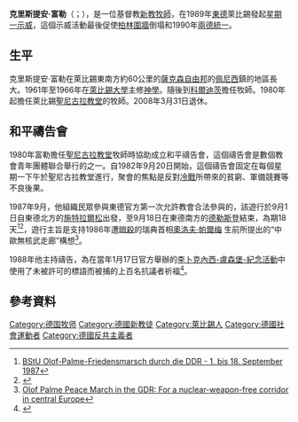 {{Infobox Person
|name        =克里斯提安 富勒
|image       = Christian Führer.jpg
|caption     =克里斯提安 富勒 - 攝於2008年
|birth_date  = {{birth date|1943|03|05}}
|birth_place = {{flag|Nazi Germany}}[[萊比錫|萊比錫]]
|death_date  = {{death date and age|2014|6|30|1943|03|05}}<ref>[http://www.lvz-online.de/leipzig/citynews/christian-fuehrer-ist-tot-leipzigs-ehemaliger-nikolaikirchenpfarrer-starb-am-montagvormittag/r-citynews-a-244781.html Christian Führer ist tot – Leipzigs ehemaliger Nikolaikirchenpfarrer starb am Montagvormittag] {{Wayback|url=http://www.lvz-online.de/leipzig/citynews/christian-fuehrer-ist-tot-leipzigs-ehemaliger-nikolaikirchenpfarrer-starb-am-montagvormittag/r-citynews-a-244781.html |date=20140707030354 }} {{de icon}}</ref>
|death_place = {{flag|DEU}}[[萊比錫|萊比錫]]
|known_for   = 1989年發起[[星期一示威|星期一示威]]
|occupation  = [[牧師|牧師]]
|nationality = {{flag|Nazi Germany}}（1943年3月5日—1945年5月7日）<br>{{flag|Allied-occupied Germany}}（1945年5月8日—1949年10月6日）<br>{{flag|DDR}}（1949年10月7日—1990年10月2日）<br>{{DEU}}（1990年10月3日—2014年6月30日）
|religion    = [[新教|新教]]
}}
'''克里斯提安‧富勒'''（{{lang-de|'''Christian Führer'''}}；{{bd|1943年|3月5日|2014年|6月30日|F}}），是一位基督教[[新教|新教]][[牧師|牧師]]，在1989年[[東德|東德]]萊比錫發起[[星期一示威|星期一示威]]，這個示威活動最後促使[[柏林圍牆|柏林圍牆]]倒塌和1990年[[兩德統一|兩德統一]]。

== 生平 ==
克里斯提安‧富勒在萊比錫東南方約60公里的[[薩克森自由州|薩克森自由邦]]的[[佩尼西|佩尼西]]鎮的{{link-de|朗恩羅伊巴-歐博海恩|Langenleuba-Oberhain}}地區長大。1961年至1966年在[[萊比錫大學|萊比錫大學]]主修[[神學|神學]]。隨後到[[科爾迪茨|科爾迪茨]]擔任牧師。1980年起擔任萊比錫[[聖尼古拉教堂_(萊比錫)|聖尼古拉教堂]]的牧師。2008年3月31日退休。

==和平禱告會==
1980年富勒擔任[[聖尼古拉教堂|聖尼古拉教堂]]牧師時協助成立和平禱告會，這個禱告會是數個教會青年團體聯合舉行的{{link-de|抗議活動|Friedliche Revolution (Leipzig)}}之一。自1982年9月20日開始，這個禱告會固定在每個星期一下午於聖尼古拉教堂進行，聚會的焦點是反對[[冷戰|冷戰]]所帶來的貧窮、軍備競賽等不良後果。

1987年9月，他組織民眾參與東德官方第一次允許教會合法參與的{{link-de|奧洛夫-帕爾梅-和平遊行|Olof-Palme-Friedensmarsch}}，該遊行於9月1日自東德北方的[[施特拉爾松|施特拉爾松]]出發，至9月18日在東德南方的[[德勒斯登|德勒斯登]]結束，為期18天<ref>[http://www.bstu.bund.de/nn_712108/DE/MfS-DDR-Geschichte/Aktenfunde/Palme-Friedensmarsch/palme-marsch__node.html__nnn=true BStU Olof-Palme-Friedensmarsch durch die DDR - 1. bis 18. September 1987]{{dead link|date=2018年5月 |bot=InternetArchiveBot |fix-attempted=yes }}</ref><ref>{{Cite web |url=http://archive.peacemagazine.org/v03n6p20.htm |title=Olof Palme Peace March - Peace Magazine, Dec 1987-Jan 1988, page 20. |accessdate=2011-03-14 |archive-date=2007-06-23 |archive-url=https://web.archive.org/web/20070623130606/http://archive.peacemagazine.org/v03n6p20.htm |dead-url=no }}</ref>，遊行主旨是支持1986年遭[[帕爾梅遇刺案|暗殺]]的瑞典首相[[奧洛夫·帕爾梅|奧洛夫·帕爾梅]] 生前所提出的“中歐無核武走廊”構想<ref>[http://www.getcited.org/pub/102747540 Olof Palme Peace March in the GDR: For a nuclear-weapon-free corridor in central Europe]{{dead link|date=2017年11月 |bot=InternetArchiveBot |fix-attempted=yes }}</ref>。

1988年他主持禱告，為在當年1月17日官方舉辦的[[李卜克內西-盧森堡-紀念活動|李卜克內西-盧森堡-紀念活動]]中使用了未被許可的標語而被捕的上百名抗議者祈福<ref>{{Cite web |url=http://chnm.gmu.edu/1989/exhibits/memory/essay |title=Memory in East Germany by Jon Berndt Olsen of George Mason University, Fairfax, Virginia |access-date=2011-03-14 |archive-date=2021-06-15 |archive-url=https://web.archive.org/web/20210615055317/https://chnm.gmu.edu/1989/exhibits/memory/essay |dead-url=no }}</ref>。

==參考資料==
{{reflist|colwidth=30em}}

{{Authority control}}
{{DEFAULTSORT:Führer}}
[[Category:德国牧师|Category:德国牧师]]
[[Category:德國新教徒|Category:德國新教徒]]
[[Category:萊比錫人|Category:萊比錫人]]
[[Category:德國社會運動者|Category:德國社會運動者]]
[[Category:德國反共主義者|Category:德國反共主義者]]